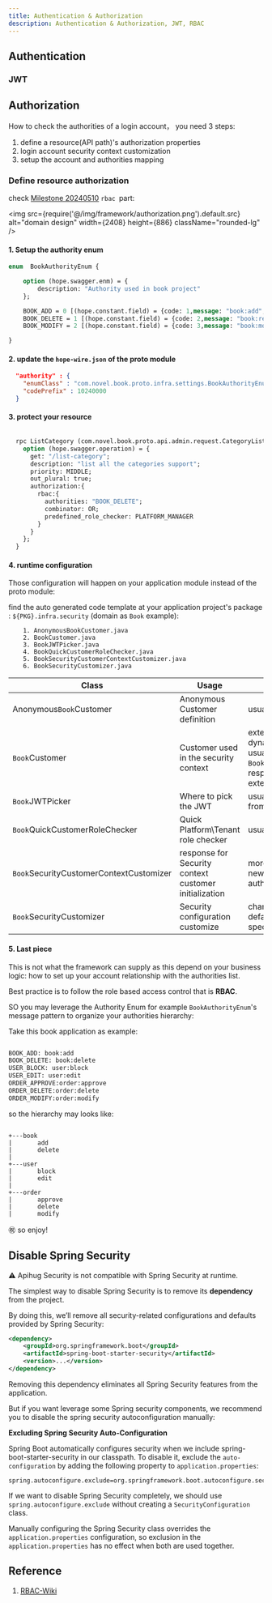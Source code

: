 ```yaml
---
title: Authentication & Authorization
description: Authentication & Authorization, JWT, RBAC
---
```



## Authentication

### JWT

## Authorization

How to check the authorities of a login account， you need 3 steps:

1. define a resource(API path)'s authorization properties
2. login account security context customization
3. setup the account and authorities mapping

### Define resource authorization

check [Milestone 20240510](/docs/milestone/milestone-20240510#rbac) `rbac `part:

<img src={require('@/img/framework/authorization.png').default.src} alt="domain design" width={2408} height={886} className="rounded-lg" />


#### **1.** Setup the authority enum

```protobuf
enum  BookAuthorityEnum {

    option (hope.swagger.enm) = {
        description: "Authority used in book project"
    };

    BOOK_ADD = 0 [(hope.constant.field) = {code: 1,message: "book:add", message2: "Authority to add book"}];
    BOOK_DELETE = 1 [(hope.constant.field) = {code: 2,message: "book:remove", message2: "Authority to delete book"}];
    BOOK_MODIFY = 2 [(hope.constant.field) = {code: 3,message: "book:modify", message2: "Authority to modify book"}];

}
```

#### **2.** update the `hope-wire.json` of the proto module

```json
  "authority" : {
    "enumClass" : "com.novel.book.proto.infra.settings.BookAuthorityEnum",
    "codePrefix" : 10240000
  }
```

#### **3.** protect your resource

```protobuf

  rpc ListCategory (com.novel.book.proto.api.admin.request.CategoryListRequest) returns (com.novel.book.proto.api.admin.response.CategoryVoResponse) {
    option (hope.swagger.operation) = {
      get: "/list-category";
      description: "list all the categories support";
      priority: MIDDLE;
      out_plural: true;
      authorization:{
        rbac:{
          authorities: "BOOK_DELETE";
          combinator: OR;
          predefined_role_checker: PLATFORM_MANAGER
        }
      }
    };
  }
```

#### **4.** runtime configuration

Those configuration will happen on your application module instead of the proto module:

find the auto generated code template at your application project's package : `${PKG}.infra.security` (domain as `Book` example):

```shell
    1. AnonymousBookCustomer.java       
    2. BookCustomer.java                
    3. BookJWTPicker.java               
    4. BookQuickCustomerRoleChecker.java
    5. BookSecurityCustomerContextCustomizer.java
    6. BookSecurityCustomizer.java
```

| Class                                   | Usage                                                 | Comment                                                                                                                                                              |
|-----------------------------------------|-------------------------------------------------------|----------------------------------------------------------------------------------------------------------------------------------------------------------------------|
| Anonymous`Book`Customer                 | Anonymous Customer definition                         | usually no need to update                                                                                                                                            |
| `Book`Customer                          | Customer used in the security context                 | extend for additional fields for dynamically loaded, like authorities, usually `Book`SecurityCustomerContextCustomizer response for init and wrapper it, need extend |
| `Book`JWTPicker                         | Where to pick the JWT                                 | usually from header, but you can pick from session or cookies                                                                                                        |
| `Book`QuickCustomerRoleChecker          | Quick Platform\Tenant role checker                    | usually need to extend                                                                                                                                               |
| `Book`SecurityCustomerContextCustomizer | response for Security context customer initialization | more detail info to/from token, create new Customer like delegate authorities/role fetcher                                                                           |
| `Book`SecurityCustomizer                | Security configuration customize                      | change global security strategy: like default access check, or specific rule for specific path                                                                       |

#### **5.** Last piece

This is not what the framework can supply as this depend on your business logic: how to set up your account relationship with the authorities list.

Best practice is to follow the role based access control that is **RBAC**.

SO you may leverage the Authority Enum for example `BookAuthorityEnum`'s message pattern to organize your authorities hierarchy:

Take this book application as example:

```protobuf

BOOK_ADD: book:add
BOOK_DELETE: book:delete
USER_BLOCK: user:block
USER_EDIT: user:edit
ORDER_APPROVE:order:approve
ORDER_DELETE:order:delete
ORDER_MODIFY:order:modify

```

so the hierarchy may looks like:

```shell

+---book
|       add
|       delete
|
+---user
|       block
|       edit
|
+---order
|       approve
|       delete
|       modify

```

㊗️ so enjoy!



## Disable Spring Security

<TipInfo>️️⚠️ Apihug Security is not compatible with Spring Security at runtime.</TipInfo>

The simplest way to disable Spring Security is to remove its **dependency** from the project.

By doing this, we’ll remove all security-related configurations and defaults provided by Spring Security:

```xml
<dependency>
    <groupId>org.springframework.boot</groupId>
    <artifactId>spring-boot-starter-security</artifactId>
    <version>...</version>
</dependency>
```

Removing this dependency eliminates all Spring Security features from the application.


But if you want leverage some Spring security components, we recommend you to disable the spring security autoconfiguration manually:

**Excluding Spring Security Auto-Configuration**

Spring Boot automatically configures security when we include spring-boot-starter-security in our classpath. To disable it, exclude the `auto-configuration` by adding the following property to `application.properties`:

```properties
spring.autoconfigure.exclude=org.springframework.boot.autoconfigure.security.servlet.SecurityAutoConfiguration
```

If we want to disable Spring Security completely, we should use `spring.autoconfigure.exclude` without creating a `SecurityConfiguration` class.

Manually configuring the Spring Security class overrides the `application.properties` configuration, so exclusion in the `application.properties` has no effect when both are used together.


## Reference

1. [RBAC-Wiki](https://en.wikipedia.org/wiki/Role-based_access_control)
